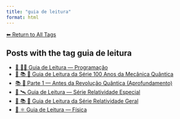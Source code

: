 ```yaml
---
title: "guia de leitura"
format: html
---
```


[⬅ Return to All Tags](../tags.qmd)

## Posts with the tag **guia de leitura**

- [🧭 👨‍💻 Guia de Leitura — Programação](/posts/programacao/guia-programacao.html)
- [🧭 📚 🧬 Guia de Leitura da Série 100 Anos da Mecânica Quântica](/posts/fisica/guia-100-anos-mecanica-quantica.html)
- [📚 🧬 Parte 1 — Antes da Revolução Quântica (Aprofundamento)](/posts/fisica/parte-1-mecanica-quantica.html)
- [🧭 🛰️ Guia de Leitura — Série Relatividade Especial](/posts/fisica/guia-relatividade-especial.html)
- [🧭 📚 🌠 Guia de Leitura da Série Relatividade Geral](/posts/fisica/guia-relatividade-geral.html)
- [🧭 ⚛️ Guia de Leitura — Física](/posts/fisica/guia-fisica.html)
